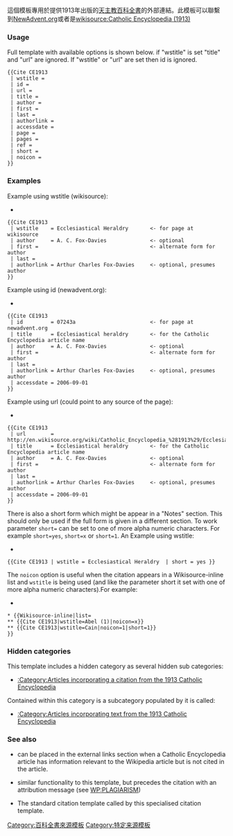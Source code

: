 {{Documentation subpage}}
<!-- PLEASE ADD CATEGORIES AND INTERWIKIS AT THE BOTTOM OF THIS PAGE -->

這個模板專用於提供1913年出版的[[天主教百科全書]]的外部連結。此模板可以聯繫到[http://www.newadvent.org/cathen/index.html NewAdvent.org]或者是[[wikisource:Catholic Encyclopedia (1913)]]

===Usage===
Full template with available options is shown below. if "wstitle" is set "title" and "url" are ignored. If "wstitle" or "url" are set then id is ignored.

<pre>
{{Cite CE1913
 | wstitle =
 | id = 
 | url = 
 | title =
 | author = 
 | first = 
 | last = 
 | authorlink = 
 | accessdate =
 | page =
 | pages =
 | ref =
 | short =
 | noicon =
}}
</pre>

===Examples===
Example using wstitle (wikisource):
*{{Cite CE1913
 | wstitle    = Ecclesiastical Heraldry 
 | author     = A. C. Fox-Davies
 | first =   
 | last = 
 | authorlink = Arthur Charles Fox-Davies
}}

<pre>
{{Cite CE1913
 | wstitle    = Ecclesiastical Heraldry       <- for page at wikisource
 | author     = A. C. Fox-Davies              <- optional
 | first =                                    <- alternate form for author
 | last = 
 | authorlink = Arthur Charles Fox-Davies     <- optional, presumes author
}}
</pre>

Example using id (newadvent.org):
*{{Cite CE1913
 | id         = 07243a 
 | title      = Ecclesiastical heraldry
 | author     = A. C. Fox-Davies
 | first =   
 | last = 
 | authorlink = Arthur Charles Fox-Davies
 | accessdate = 2006-09-01
}}

<pre>
{{Cite CE1913
 | id         = 07243a                        <- for page at newadvent.org
 | title      = Ecclesiastical heraldry       <- for the Catholic Encyclopedia article name
 | author     = A. C. Fox-Davies              <- optional
 | first =                                    <- alternate form for author
 | last = 
 | authorlink = Arthur Charles Fox-Davies     <- optional, presumes author
 | accessdate = 2006-09-01
}}
</pre>

Example using url (could point to any source of the page):
*{{Cite CE1913
 | url         = http://en.wikisource.org/wiki/Catholic_Encyclopedia_%281913%29/Ecclesiastical_Heraldry
 | title      = Ecclesiastical heraldry
 | author     = A. C. Fox-Davies
 | first =   
 | last = 
 | authorlink = Arthur Charles Fox-Davies
 | accessdate = 2006-09-01
}}

<pre>
{{Cite CE1913
 | url        = http://en.wikisource.org/wiki/Catholic_Encyclopedia_%281913%29/Ecclesiastical_Heraldry
 | title      = Ecclesiastical heraldry       <- for the Catholic Encyclopedia article name
 | author     = A. C. Fox-Davies              <- optional
 | first =                                    <- alternate form for author
 | last = 
 | authorlink = Arthur Charles Fox-Davies     <- optional, presumes author
 | accessdate = 2006-09-01
}}
</pre>

There is also a short form which might be appear in a "Notes" section. This should only be used if the full form is given in a different section. To work parameter <code>short=</code> can be set to one of more alpha numeric characters. For example
<code>short=yes</code>, <code>short=x</code> or <code>short=1</code>. An Example using wstitle:

*{{Cite CE1913 | wstitle = Ecclesiastical Heraldry | short = yes }}

<pre>
{{Cite CE1913 | wstitle = Ecclesiastical Heraldry  | short = yes }}
</pre>

The <code>noicon</code> option is useful when the citation appears in a Wikisource-inline list and <code>wstitle</code> is being used (and like the parameter short it set with one of more alpha numeric characters).For example:

* {{Wikisource-inline|list=
** {{Cite CE1913|wstitle=Abel (1)|noicon=x}}
** {{Cite CE1913|wstitle=Cain|noicon=1|short=1}}
}}

<pre>
* {{Wikisource-inline|list=
** {{Cite CE1913|wstitle=Abel (1)|noicon=x}}
** {{Cite CE1913|wstitle=Cain|noicon=1|short=1}}
}}
</pre>

===Hidden categories===
This template includes a hidden category as several hidden sub categories:
*[[:Category:Articles incorporating a citation from the 1913 Catholic Encyclopedia]]
Contained within this category is a subcategory populated by {{tl|CE1913}} it is called:
*[[:Category:Articles incorporating text from the 1913 Catholic Encyclopedia]]

===See also===
* {{tl|Catholic Encyclopedia poster}} can be placed in the external links section when a Catholic Encyclopedia article has information relevant to the Wikipedia article but is not cited in the article.
* {{tl|Catholic}} similar functionality to this template, but precedes the citation with an attribution message (see [[WP:PLAGIARISM]])
* {{tl|Cite encyclopedia}} The standard citation template called by this specialised citation template.

<includeonly>
[[Category:百科全書來源模板]]
[[Category:特定来源模板]]
</includeonly>